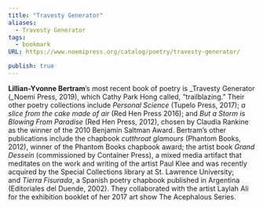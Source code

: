 ```yaml
---
title: "Travesty Generator"
aliases:
  - Travesty Generator
tags:
  - bookmark
URL: https://www.noemipress.org/catalog/poetry/travesty-generator/

publish: true
---
```




**Lillian-Yvonne Bertram**’s most recent book of poetry is _Travesty Generator (_Noemi Press, 2019), which Cathy Park Hong called, “trailblazing.” Their other poetry collections include _Personal Science_ (Tupelo Press, 2017); _a slice from the cake made of air_ (Red Hen Press 2016); and _But a Storm is Blowing From Paradise_ (Red Hen Press, 2012), chosen by Claudia Rankine as the winner of the 2010 Benjamin Saltman Award. Bertram’s other publications include the chapbook _cutthroat glamours_ (Phantom Books, 2012), winner of the Phantom Books chapbook award; the artist book _Grand Dessein_ (commissioned by Container Press), a mixed media artifact that meditates on the work and writing of the artist Paul Klee and was recently acquired by the Special Collections library at St. Lawrence University; and _Tierra Fisurada_, a Spanish poetry chapbook published in Argentina (Editoriales del Duende, 2002). They collaborated with the artist Laylah Ali for the exhibition booklet of her 2017 art show The Acephalous Series.